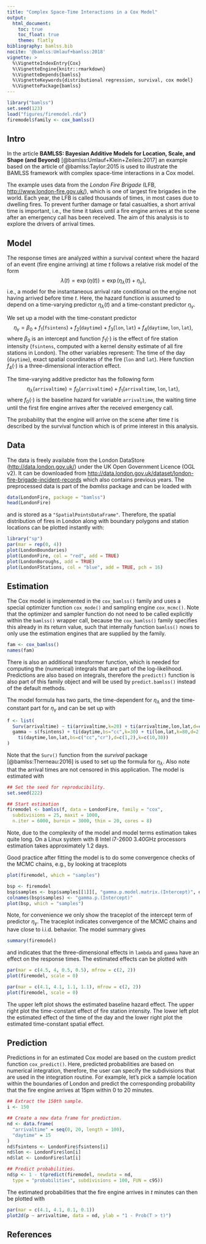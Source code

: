 ```yaml
---
title: "Complex Space-Time Interactions in a Cox Model"
output:
  html_document:
    toc: true
    toc_float: true
    theme: flatly
bibliography: bamlss.bib
nocite: '@bamlss:Umlauf+bamlss:2018'
vignette: >
  %\VignetteIndexEntry{Cox}
  %\VignetteEngine{knitr::rmarkdown}
  %\VignetteDepends{bamlss}
  %\VignetteKeywords{distributional regression, survival, cox model}
  %\VignettePackage{bamlss}
---
```


```r
library("bamlss")
set.seed(123)
load("figures/firemodel.rda")
firemodel$family <- cox_bamlss()
```

## Intro

In the article **BAMLSS: Bayesian Additive Models for Location, Scale, and Shape (and Beyond)**
[@bamlss:Umlauf+Klein+Zeileis:2017] an example based on the article of @bamlss:Taylor:2015 is
used to illustrate the BAMLSS framework with complex space-time interactions in a Cox model.

The example uses data from the _London Fire Brigade_
(LFB, [http://www.london-fire.gov.uk/](http://www.london-fire.gov.uk/)), which is one of largest
fire brigades  in the world. Each year, the LFB is called thousands of times, in most cases due to
dwelling fires. To prevent further damage or fatal casualties, a short arrival time is important,
i.e., the time it takes until a fire engine arrives at the scene after an emergency call has been
received. The aim of this analysis is to explore the drivers of arrival times.

## Model

The response times are analyzed within a survival context where the
hazard of an event (fire engine arriving) at time $t$ follows a relative risk model of the form
$$
\lambda(t) = \exp\left(\eta(t)\right) =  \exp\left( \eta_{\lambda}(t) + \eta_{\gamma} \right),
$$
i.e., a model for the instantaneous arrival rate conditional on the engine not having arrived before
time $t$. Here, the hazard function is assumed to depend on a time-varying predictor
$\eta_{\lambda}(t)$ and a time-constant predictor $\eta_{\gamma}$.

We set up a model with the time-constant predictor
$$
\eta_{\gamma} = \beta_0 + f_1(\texttt{fsintens}) + f_2(\texttt{daytime}) +
  f_3(\texttt{lon}, \texttt{lat}) + f_4(\texttt{daytime}, \texttt{lon}, \texttt{lat}),
$$
where $\beta_0$ is an intercept and function $f_1( \cdot )$ is the effect of fire station intensity
(`fsintens`, computed with a kernel density estimate of all fire stations in London). The other
variables represent: The time of the day (`daytime`), exact spatial coordinates of the fire
(`lon` and `lat`). Here function $f_4( \cdot )$ is a three-dimensional interaction effect.

The time-varying additive predictor has the following form
$$
\eta_{\lambda}(\texttt{arrivaltime}) = f_0(\texttt{arrivaltime}) + f_1(\texttt{arrivaltime}, \texttt{lon}, \texttt{lat}),
$$
where $f_0( \cdot )$ is the baseline hazard for variable `arrivaltime`, the waiting time until the
first fire engine arrives after the received emergency call.

The probability that the engine will arrive on the scene after time $t$ is described by the survival
function
\begin{equation} \label{eqn:surv}
S(t) = \mathrm{Prob}(T > t) = \exp \, \left( -\int_0^t \lambda(u)du \right),
\end{equation}
which is of prime interest in this analysis.

## Data

The data is freely available from the London DataStore
([http://data.london.gov.uk/](http://data.london.gov.uk/)) under the UK
Open Government Licence (OGL v2). It can be downloaded from
[http://data.london.gov.uk/dataset/london-fire-brigade-incident-records](http://data.london.gov.uk/dataset/london-fire-brigade-incident-records)
which also contains previous years. The preprocessed data is part of the _bamlss_ package and
can be loaded with
```r
data(LondonFire, package = "bamlss")
head(LondonFire)
```
and is stored as a `"SpatialPointsDataFrame"`. Therefore, the spatial distribution of fires in
London along with boundary polygons and station locations can be plotted instantly with:
```r
library("sp")
par(mar = rep(0, 4))
plot(LondonBoundaries)
plot(LondonFire, col = "red", add = TRUE)
plot(LondonBoroughs, add = TRUE)
plot(LondonFStations, col = "blue", add = TRUE, pch = 16)
```

## Estimation

The Cox model is implemented in the `cox_bamlss()` family and uses a special optimizer function
`cox_mode()` and sampling engine `cox_mcmc()`. Note that the optimizer and sampler function do
not need to be called explicitly within the `bamlss()` wrapper call, because the `cox_bamlss()`
family specifies this already in its return value, such that internally function `bamlss()`
nows to only use the estimation engines that are supplied by the family.
```r
fam <- cox_bamlss()
names(fam)
```
There is also an additional transformer function, which is needed for computing the (numerical)
integrals that are part of the log-likelihood. Predictions are also based on integrals, therefore
the `predict()` function is also part of this family object and will be used by `predict.bamlss()`
instead of the default methods.

The model formula has two parts, the time-dependent for $\eta_{\lambda}$ and the time-constant
part for $\eta_{\gamma}$ and can be set up with
```r
f <- list(
  Surv(arrivaltime) ~ ti(arrivaltime,k=20) + ti(arrivaltime,lon,lat,d=c(1,2),k=c(5,30)),
  gamma ~ s(fsintens) + ti(daytime,bs="cc",k=30) + ti(lon,lat,k=80,d=2) +
    ti(daytime,lon,lat,bs=c("cc","cr"),d=c(1,2),k=c(10,30))
)
```
Note that the `Surv()` function from the _survival_ package [@bamlss:Therneau:2016] is used to
set up the formula for $\eta_{\lambda}$. Also note that the arrival times are not censored
in this application. The model is estimated with
```r
## Set the seed for reproducibility.
set.seed(222)

## Start estimation
firemodel <- bamlss(f, data = LondonFire, family = "cox",
  subdivisions = 25, maxit = 1000,
  n.iter = 6000, burnin = 3000, thin = 20, cores = 8)
```
Note, due to the complexity of the model and model terms estimation takes quite long. On a Linux
system with 8 Intel i7-2600 3.40GHz processors estimation takes approximately 1.2 days.

Good practice after fitting the model is to do some convergence checks of the MCMC chains, e.g.,
by looking at traceplots
```r
plot(firemodel, which = "samples")
```
```r
bsp <- firemodel
bsp$samples <- bsp$samples[[1]][, "gamma.p.model.matrix.(Intercept)", drop = FALSE]
colnames(bsp$samples) <- "gamma.p.(Intercept)"
plot(bsp, which = "samples")
```
Note, for convenience we only show the traceplot of the intercept term of predictor $\eta_{\gamma}$.
The traceplot indicates convergence of the MCMC chains and have close to i.i.d. behavior.
The model summary gives
```r
summary(firemodel)
```
and indicates that the three-dimensional effects in `lambda` and `gamma` have an effect on the
response times. The estimated effects can be plotted with
```r
par(mar = c(4.5, 4, 0.5, 0.5), mfrow = c(2, 2))
plot(firemodel, scale = 0)
```
```r
par(mar = c(4.1, 4.1, 1.1, 1.1), mfrow = c(2, 2))
plot(firemodel, scale = 0)
```
The upper left plot shows the estimated baseline hazard effect. The upper right plot the time-constant
effect of fire station intensity. The lower left plot the estimated effect of the time of the day
and the lower right plot the estimated time-constant spatial effect.

## Prediction

Predictions in for an estimated Cox model are based on the custom predict function `cox_predict()`.
Here, predicted probabilities are based on numerical integration, therefore, the user can specify
the subdivisions that are used in the integration routine. For example, let's pick a sample
location within the boundaries of London and predict the corresponding probability that the
fire engine arrives at 15pm within 0 to 20 minutes.
```r
## Extract the 150th sample.
i <- 150

## Create a new data frame for prediction.
nd <- data.frame(
  "arrivaltime" = seq(0, 20, length = 100),
  "daytime" = 15
)
nd$fsintens <- LondonFire$fsintens[i]
nd$lon <- LondonFire$lon[i]
nd$lat <- LondonFire$lat[i]

## Predict probabilities.
nd$p <- 1 - t(predict(firemodel, newdata = nd,
  type = "probabilities", subdivisions = 100, FUN = c95))
```
The estimated probabilities that the fire engine arrives in $t$ minutes can then be plotted with
```r
par(mar = c(4.1, 4.1, 0.1, 0.1))
plot2d(p ~ arrivaltime, data = nd, ylab = "1 - Prob(T > t)")
```

## References


